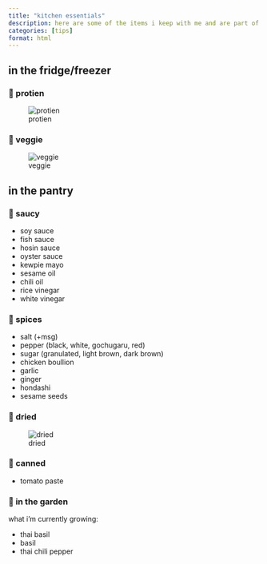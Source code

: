 ```yaml
---
title: "kitchen essentials"
description: here are some of the items i keep with me and are part of my weekly diet
categories: [tips]
format: html
---
```


## in the fridge/freezer

### 🍖 protien

![protien](protein.jpg){.lightbox}

### 🥕 veggie

![veggie](veggie.jpg){.lightbox}

## in the pantry

### 🫙 saucy

-   soy sauce
-   fish sauce
-   hosin sauce
-   oyster sauce
-   kewpie mayo
-   sesame oil
-   chili oil
-   rice vinegar
-   white vinegar

### 🫚 spices

-   salt (+msg)
-   pepper (black, white, gochugaru, red)
-   sugar (granulated, light brown, dark brown)
-   chicken boullion
-   garlic
-   ginger
-   hondashi
-   sesame seeds

### 🍚 dried

![dried](dried.jpg){.lightbox}

### 🥫 canned

-   tomato paste

### 🌱 in the garden

what i'm currently growing:

-   thai basil
-   basil
-   thai chili pepper
